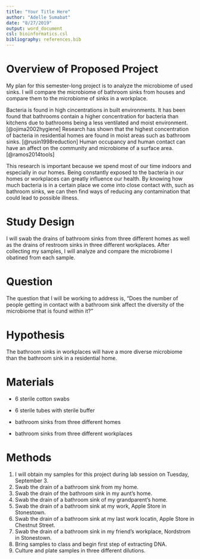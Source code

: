 ```yaml
---
title: "Your Title Here"
author: "Adelle Sumabat"
date: "8/27/2019"
output: word_document
csl: bioinformatics.csl
bibliography: references.bib
---
```


# Overview of Proposed Project 

My plan for this semester-long project is to analyze the microbiome of used sinks. I will compare the microbiome of bathroom sinks from houses and compare them to the microbiome of sinks in a workplace. 

Bacteria is found in high cincentrations in built environments. It has been found that bathrooms contain a higher concentration for bacteria than kitchens due to bathrooms being a less ventilated and moist environment. [@ojima2002hygiene] Research has shown that the highest concentration of bacteria in residential homes are found in moist areas such as bathroom sinks. [@rusin1998reduction] Human occupancy and human contact can have an affect on the community and microbiome of a surface area. [@ramos2014tools] 

This research is important because we spend most of our time indoors and especially in our homes. Being constantly exposed to the bacteria in our homes or workplaces can greatly influence our health. By knowing how much bacteria is in a certain place we come into close contact with, such as bathroom sinks, we can then find ways of reducing any contamination that could lead to possible illness. 

# Study Design

I will swab the drains of bathroom sinks from three different homes as well as the drains of restroom sinks in three different workplaces. After collecting my samples, I will analyze and compare the microbiome I obatined from each sample.

# Question 

The question that I will be working to address is, "Does the number of people getting in contact with a bathroom sink affect the diversity of the microbiome that is found within it?" 

# Hypothesis 

The bathroom sinks in workplaces will have a more diverse microbiome than the bathroom sink in a residential home. 

# Materials  

* 6 sterile cotton swabs 

* 6 sterile tubes with sterile buffer 

* bathroom sinks from three different homes

* bathroom sinks from three different workplaces 

# Methods 

1. I will obtain my samples for this project during lab session on Tuesday, September 3. 
2. Swab the drain of a bathroom sink from my home. 
3. Swab the drain of the bathroom sink in my aunt's home.
4. Swab the drain of a bathroom sink of my grandparent's home.
5. Swab the drain of a bathroom sink at my work, Apple Store in Stonestown.
6. Swab the drain of a bathroom sink at my last work locatin, Apple Store in Chestnut Street. 
7. Swab the drain of a bathroom sink in my friend's workplace, Nordstrom in Stonestown.
8. Bring samples to class and begin first step of extracting DNA. 
9. Culture and plate samples in three different dilutions. 